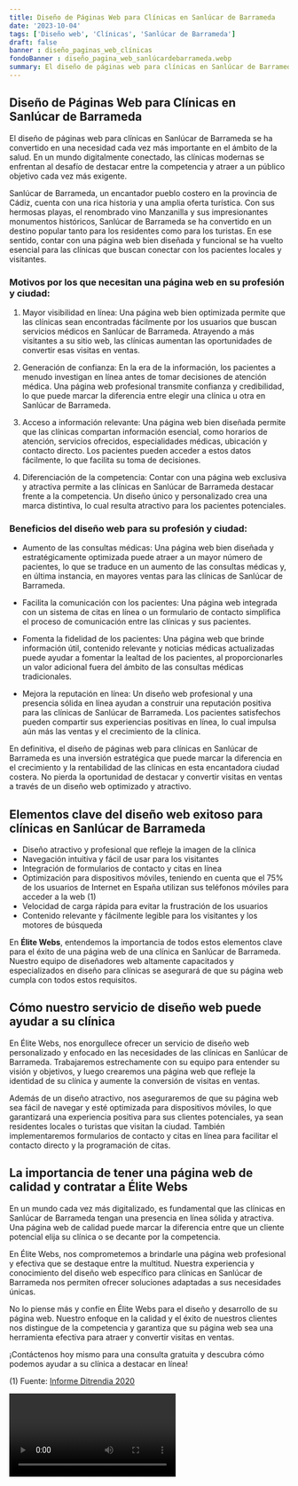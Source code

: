 ```yaml
---
title: Diseño de Páginas Web para Clínicas en Sanlúcar de Barrameda
date: '2023-10-04'
tags: ['Diseño web', 'Clínicas', 'Sanlúcar de Barrameda']
draft: false
banner : diseño_paginas_web_clínicas
fondoBanner : diseño_pagina_web_sanlúcardebarrameda.webp
summary: El diseño de páginas web para clínicas en Sanlúcar de Barrameda se ha convertido en una necesidad cada vez más importante en el ámbito de la salud. En un mundo digitalmente conectado, las clínicas modernas se enfrentan al desafío de destacar entre la competencia y atraer a un público objetivo cada vez más exigente. 
---
```


## Diseño de Páginas Web para Clínicas en Sanlúcar de Barrameda

El diseño de páginas web para clínicas en Sanlúcar de Barrameda se ha convertido en una necesidad cada vez más importante en el ámbito de la salud. En un mundo digitalmente conectado, las clínicas modernas se enfrentan al desafío de destacar entre la competencia y atraer a un público objetivo cada vez más exigente. 

Sanlúcar de Barrameda, un encantador pueblo costero en la provincia de Cádiz, cuenta con una rica historia y una amplia oferta turística. Con sus hermosas playas, el renombrado vino Manzanilla y sus impresionantes monumentos históricos, Sanlúcar de Barrameda se ha convertido en un destino popular tanto para los residentes como para los turistas. En ese sentido, contar con una página web bien diseñada y funcional se ha vuelto esencial para las clínicas que buscan conectar con los pacientes locales y visitantes.

### Motivos por los que necesitan una página web en su profesión y ciudad:

1. Mayor visibilidad en línea: Una página web bien optimizada permite que las clínicas sean encontradas fácilmente por los usuarios que buscan servicios médicos en Sanlúcar de Barrameda. Atrayendo a más visitantes a su sitio web, las clínicas aumentan las oportunidades de convertir esas visitas en ventas.

2. Generación de confianza: En la era de la información, los pacientes a menudo investigan en línea antes de tomar decisiones de atención médica. Una página web profesional transmite confianza y credibilidad, lo que puede marcar la diferencia entre elegir una clínica u otra en Sanlúcar de Barrameda.

3. Acceso a información relevante: Una página web bien diseñada permite que las clínicas compartan información esencial, como horarios de atención, servicios ofrecidos, especialidades médicas, ubicación y contacto directo. Los pacientes pueden acceder a estos datos fácilmente, lo que facilita su toma de decisiones.

4. Diferenciación de la competencia: Contar con una página web exclusiva y atractiva permite a las clínicas en Sanlúcar de Barrameda destacar frente a la competencia. Un diseño único y personalizado crea una marca distintiva, lo cual resulta atractivo para los pacientes potenciales.

### Beneficios del diseño web para su profesión y ciudad:

- Aumento de las consultas médicas: Una página web bien diseñada y estratégicamente optimizada puede atraer a un mayor número de pacientes, lo que se traduce en un aumento de las consultas médicas y, en última instancia, en mayores ventas para las clínicas de Sanlúcar de Barrameda.

- Facilita la comunicación con los pacientes: Una página web integrada con un sistema de citas en línea o un formulario de contacto simplifica el proceso de comunicación entre las clínicas y sus pacientes.

- Fomenta la fidelidad de los pacientes: Una página web que brinde información útil, contenido relevante y noticias médicas actualizadas puede ayudar a fomentar la lealtad de los pacientes, al proporcionarles un valor adicional fuera del ámbito de las consultas médicas tradicionales.

- Mejora la reputación en línea: Un diseño web profesional y una presencia sólida en línea ayudan a construir una reputación positiva para las clínicas de Sanlúcar de Barrameda. Los pacientes satisfechos pueden compartir sus experiencias positivas en línea, lo cual impulsa aún más las ventas y el crecimiento de la clínica.

En definitiva, el diseño de páginas web para clínicas en Sanlúcar de Barrameda es una inversión estratégica que puede marcar la diferencia en el crecimiento y la rentabilidad de las clínicas en esta encantadora ciudad costera. No pierda la oportunidad de destacar y convertir visitas en ventas a través de un diseño web optimizado y atractivo.

<GifSeo />

<Cta />

## Elementos clave del diseño web exitoso para clínicas en Sanlúcar de Barrameda

- Diseño atractivo y profesional que refleje la imagen de la clínica
- Navegación intuitiva y fácil de usar para los visitantes
- Integración de formularios de contacto y citas en línea
- Optimización para dispositivos móviles, teniendo en cuenta que el 75% de los usuarios de Internet en España utilizan sus teléfonos móviles para acceder a la web (1)
- Velocidad de carga rápida para evitar la frustración de los usuarios
- Contenido relevante y fácilmente legible para los visitantes y los motores de búsqueda

En **Élite Webs**, entendemos la importancia de todos estos elementos clave para el éxito de una página web de una clínica en Sanlúcar de Barrameda. Nuestro equipo de diseñadores web altamente capacitados y especializados en diseño para clínicas se asegurará de que su página web cumpla con todos estos requisitos.

## Cómo nuestro servicio de diseño web puede ayudar a su clínica

En Élite Webs, nos enorgullece ofrecer un servicio de diseño web personalizado y enfocado en las necesidades de las clínicas en Sanlúcar de Barrameda. Trabajaremos estrechamente con su equipo para entender su visión y objetivos, y luego crearemos una página web que refleje la identidad de su clínica y aumente la conversión de visitas en ventas.

Además de un diseño atractivo, nos aseguraremos de que su página web sea fácil de navegar y esté optimizada para dispositivos móviles, lo que garantizará una experiencia positiva para sus clientes potenciales, ya sean residentes locales o turistas que visitan la ciudad. También implementaremos formularios de contacto y citas en línea para facilitar el contacto directo y la programación de citas.

## La importancia de tener una página web de calidad y contratar a Élite Webs

En un mundo cada vez más digitalizado, es fundamental que las clínicas en Sanlúcar de Barrameda tengan una presencia en línea sólida y atractiva. Una página web de calidad puede marcar la diferencia entre que un cliente potencial elija su clínica o se decante por la competencia.

En Élite Webs, nos comprometemos a brindarle una página web profesional y efectiva que se destaque entre la multitud. Nuestra experiencia y conocimiento del diseño web específico para clínicas en Sanlúcar de Barrameda nos permiten ofrecer soluciones adaptadas a sus necesidades únicas.

No lo piense más y confíe en Élite Webs para el diseño y desarrollo de su página web. Nuestro enfoque en la calidad y el éxito de nuestros clientes nos distingue de la competencia y garantiza que su página web sea una herramienta efectiva para atraer y convertir visitas en ventas.

¡Contáctenos hoy mismo para una consulta gratuita y descubra cómo podemos ayudar a su clínica a destacar en línea!

(1) Fuente: [Informe Ditrendia 2020](https://ditrendia.es/estudio-2/i-indicadores-sobre-el-uso-de-internet-en-espana-y-en-el-mundo/)

<Video />

<CtaBot job='Clínicas' city='Sanlúcar de Barrameda'/>

<Gmaps query='Sanlúcar de Barrameda+españa+maps' />